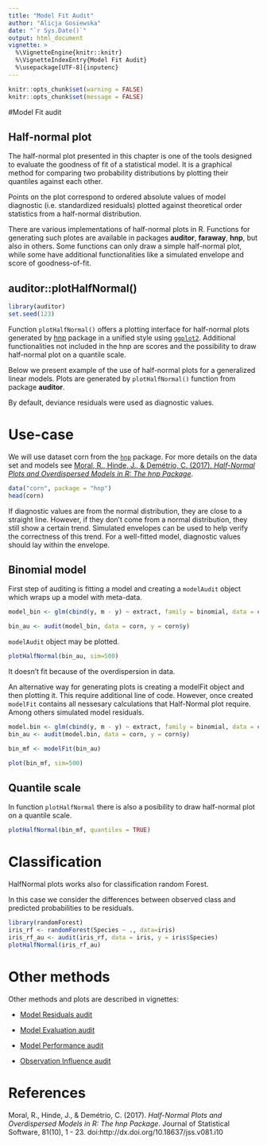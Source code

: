 ```yaml
---
title: "Model Fit Audit"
author: "Alicja Gosiewska"
date: "`r Sys.Date()`"
output: html_document
vignette: >
  %\VignetteEngine{knitr::knitr}
  %\VignetteIndexEntry{Model Fit Audit}
  %\usepackage[UTF-8]{inputenc}
---
```



```r
knitr::opts_chunk$set(warning = FALSE)
knitr::opts_chunk$set(message = FALSE)
```

#Model Fit audit

## Half-normal plot


The half-normal plot presented in this chapter is one of the tools designed to evaluate the goodness of fit of a statistical model. It is a graphical method for comparing two probability distributions by plotting their quantiles against each other.

Points on the plot correspond to ordered absolute values of model diagnostic (i.e. standardized residuals) plotted against theoretical order statistics from a half-normal distribution.

There are various implementations of half-normal plots in R. Functions for generating such plotes are available in packages **auditor**, **faraway**, **hnp**, but also in others.
Some functions can only draw a simple half-normal plot, while some have additional functionalities like a simulated envelope and score of goodness-of-fit. 

## auditor::plotHalfNormal()

```r
library(auditor)
set.seed(123)
```


Function `plotHalfNormal()` offers a plotting interface for half-normal plots generated by [hnp](https://CRAN.R-project.org/package=hnp) package in a unified style using [`ggplot2`](http://ggplot2.org/).
Additional functionalities not included in the hnp are scores and the possibility to draw half-normal plot on a quantile scale.

Below we present example of the use of half-normal plots for a generalized linear models. 
Plots are generated by `plotHalfNormal()` function from package **auditor**.

By default, deviance residuals were used as diagnostic values.



# Use-case

We will use dataset corn from the [`hnp`](https://CRAN.R-project.org/package=hnp) package. For more details on the data set and models see [Moral, R., Hinde, J., & Demétrio, C. (2017). *Half-Normal Plots and Overdispersed Models in R: The hnp Package*](https://www.jstatsoft.org/article/view/v081i10).

```r
data("corn", package = "hnp")
head(corn)
```

If diagnostic values are from the normal distribution, they are close to a straight line. 
However, if they don't come from a normal distribution, they still show a certain trend. Simulated envelopes can be used to help verify the correctness of this trend.
For a well-fitted model, diagnostic values should lay within the envelope.

## Binomial model

First step of auditing is fitting a model and creating a `modelAudit` object which wraps up a model with meta-data.

```r
model_bin <- glm(cbind(y, m - y) ~ extract, family = binomial, data = corn)

bin_au <- audit(model_bin, data = corn, y = corn$y)
```

`modelAudit` object may be plotted.

```r
plotHalfNormal(bin_au, sim=500)
```

It doesn't fit because of the overdispersion in data.

An alternative way for generating plots is creating a modelFit object and then plotting it. This require additional line of code. However, once created `modelFit` contains all nessesary calculations that Half-Normal plot require. Among others simulated model residuals.

```r
model.bin <- glm(cbind(y, m - y) ~ extract, family = binomial, data = corn)
bin_au <- audit(model.bin, data = corn, y = corn$y)

bin_mf <- modelFit(bin_au)

plot(bin_mf, sim=500)
```



## Quantile scale
In function `plotHalfNormal` there is also a posibility to draw half-normal plot on a quantile scale.
```r
plotHalfNormal(bin_mf, quantiles = TRUE)
```

# Classification

HalfNormal plots works also for classification random Forest. 

In this case we consider the differences between observed class and predicted probabilities to be residuals. 

```r
library(randomForest)
iris_rf <- randomForest(Species ~ ., data=iris)
iris_rf_au <- audit(iris_rf, data = iris, y = iris$Species)
plotHalfNormal(iris_rf_au)
```


# Other methods

Other methods and plots are described in vignettes: 

* [Model Residuals audit](https://mi2datalab.github.io/auditor/articles/model_residuals_audit.html)

* [Model Evaluation audit](https://mi2datalab.github.io/auditor/articles/model_evaluation_audit.html)

* [Model Performance audit](https://mi2datalab.github.io/auditor/articles/model_performance_audit.html)

* [Observation Influence audit](https://mi2datalab.github.io/auditor/articles/observation_influence_audit.html)

# References

Moral, R., Hinde, J., & Demétrio, C. (2017). *Half-Normal Plots and Overdispersed Models in R: The hnp Package*. Journal of Statistical Software, 81(10), 1 - 23. doi:http://dx.doi.org/10.18637/jss.v081.i10
